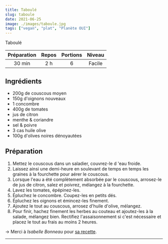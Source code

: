 ```yaml
---
title: Taboulé
slug: taboule
date: 2021-06-25
image: ./images/taboule.jpg
tags: ["vegan", "plat", "Planète OUI"]
---
```


<StyledParagraph>Taboulé</StyledParagraph>

| Préparation | Repos | Portions | Niveau |
| :-: | :-: | :-: | :-: |
| 30 min | 2 h | 6 | Facile |

## Ingrédients
- <ListItem>200g de couscous moyen</ListItem>
- <ListItem>150g d'oignons nouveaux</ListItem>
- <ListItem>1 concombre</ListItem>
- <ListItem>400g de tomates</ListItem>
- <ListItem>jus de citron</ListItem>
- <ListItem>menthe & coriandre</ListItem>
- <ListItem>sel & poivre</ListItem>
- <ListItem>3 cas huile olive</ListItem>
- <ListItem>100g d'olives noires dénoyautées</ListItem>


## Préparation

1. Mettez le couscous dans un saladier, couvrez-le d 'eau froide.
2. Laissez ainsi une demi-heure en soulevant de temps en temps les graines à la fourchette pour aérer le couscous.
3. Lorsque l'eau a été complètement absorbée par le couscous, arrosez-le de jus de citron, salez et poivrez, mélangez à la fourchette.
4. Lavez les tomates, épépinez-les.
5. Épluchez le concombre. Coupez-les en petits dés.
6. Épluchez les oignons et émincez-les finement.
7. Ajoutez le tout au couscous, arrosez d'huile d'olive, mélangez.
8. Pour finir, hachez finement les herbes au couteau et ajoutez-les à la salade, mélangez bien. Rectifiez l'assaisonnement si c'est nécessaire et placez le tout au frais au moins 2 heures.

&rightarrow; Merci à _Isabelle Bonneau_ pour [sa recette](https://cuisine.journaldesfemmes.fr/recette/344309-taboule).

---
